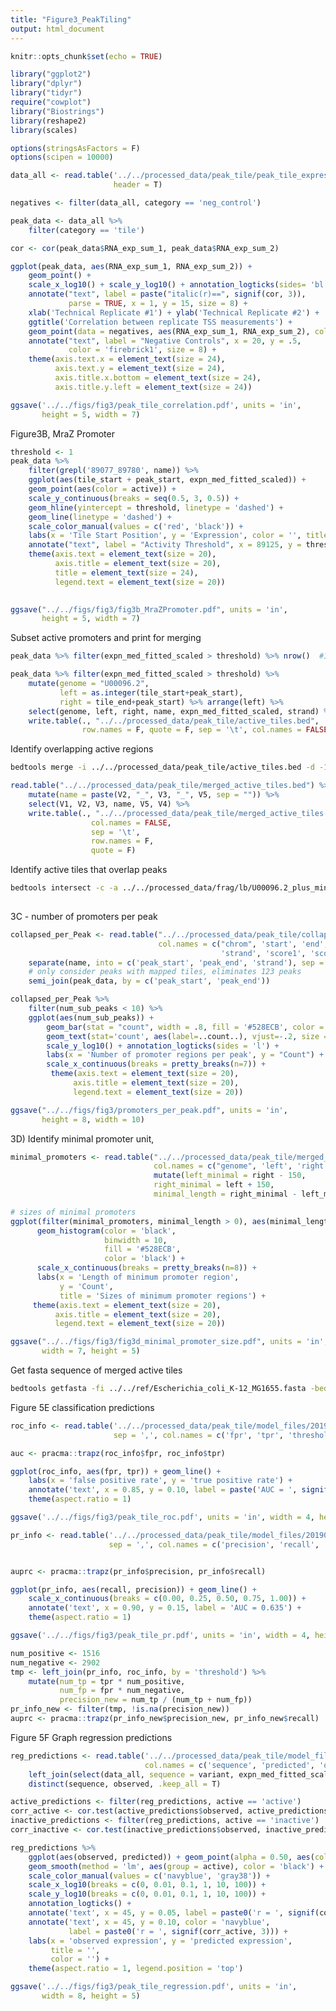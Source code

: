 ```yaml
---
title: "Figure3_PeakTiling"
output: html_document
---
```


```r
knitr::opts_chunk$set(echo = TRUE)

library("ggplot2")
library("dplyr")
library("tidyr")
require("cowplot")
library("Biostrings")
library(reshape2)
library(scales)

options(stringsAsFactors = F)
options(scipen = 10000)

data_all <- read.table('../../processed_data/peak_tile/peak_tile_expression_formatted_std.txt',
                       header = T)

negatives <- filter(data_all, category == 'neg_control')

peak_data <- data_all %>% 
    filter(category == 'tile')

```

```r
cor <- cor(peak_data$RNA_exp_sum_1, peak_data$RNA_exp_sum_2)

ggplot(peak_data, aes(RNA_exp_sum_1, RNA_exp_sum_2)) + 
    geom_point() +
    scale_x_log10() + scale_y_log10() + annotation_logticks(sides= 'bl') +
    annotate("text", label = paste("italic(r)==", signif(cor, 3)),
             parse = TRUE, x = 1, y = 15, size = 8) +
    xlab('Technical Replicate #1') + ylab('Technical Replicate #2') +
    ggtitle('Correlation between replicate TSS measurements') +
    geom_point(data = negatives, aes(RNA_exp_sum_1, RNA_exp_sum_2), color = "firebrick1") +
    annotate("text", label = "Negative Controls", x = 20, y = .5, 
             color = 'firebrick1', size = 8) +
    theme(axis.text.x = element_text(size = 24), 
          axis.text.y = element_text(size = 24),
          axis.title.x.bottom = element_text(size = 24),
          axis.title.y.left = element_text(size = 24))

ggsave('../../figs/fig3/peak_tile_correlation.pdf', units = 'in', 
       height = 5, width = 7)
```

Figure3B, MraZ Promoter

```r
threshold <- 1
peak_data %>% 
    filter(grepl('89077_89780', name)) %>% 
    ggplot(aes(tile_start + peak_start, expn_med_fitted_scaled)) + 
    geom_point(aes(color = active)) +
    scale_y_continuous(breaks = seq(0.5, 3, 0.5)) +
    geom_hline(yintercept = threshold, linetype = 'dashed') +
    geom_line(linetype = 'dashed') +
    scale_color_manual(values = c('red', 'black')) +
    labs(x = 'Tile Start Position', y = 'Expression', color = '', title = "mraZ Promoter") +
    annotate("text", label = "Activity Threshold", x = 89125, y = threshold+.1) +
    theme(axis.text = element_text(size = 20),
          axis.title = element_text(size = 20),
          title = element_text(size = 24),
          legend.text = element_text(size = 20))
    

ggsave("../../figs/fig3/fig3b_MraZPromoter.pdf", units = 'in',
       height = 5, width = 7)
```

Subset active promoters and print for merging
```r
peak_data %>% filter(expn_med_fitted_scaled > threshold) %>% nrow()  #14912 sequences with more active expression

peak_data %>% filter(expn_med_fitted_scaled > threshold) %>%
    mutate(genome = "U00096.2",
           left = as.integer(tile_start+peak_start),
           right = tile_end+peak_start) %>% arrange(left) %>%
    select(genome, left, right, name, expn_med_fitted_scaled, strand) %>%
    write.table(., "../../processed_data/peak_tile/active_tiles.bed", 
                row.names = F, quote = F, sep = '\t', col.names = FALSE)
```


Identify overlapping active regions

```bash
bedtools merge -i ../../processed_data/peak_tile/active_tiles.bed -d -100 -s -c 5,6 -o median,distinct > ../../processed_data/peak_tile/merged_active_tiles.bed
```

```r
read.table("../../processed_data/peak_tile/merged_active_tiles.bed") %>%
    mutate(name = paste(V2, "_", V3, "_", V5, sep = "")) %>%
    select(V1, V2, V3, name, V5, V4) %>%
    write.table(., "../../processed_data/peak_tile/merged_active_tiles.bed",
                  col.names = FALSE,
                  sep = '\t',
                  row.names = F,
                  quote = F)
```

Identify active tiles that overlap peaks
```bash
bedtools intersect -c -a ../../processed_data/frag/lb/U00096.2_plus_minus_called_peaks_threshold1.1_merge40_min60.bed -b ../../processed_data/peak_tile/merged_active_tiles.bed -s > ../../processed_data/peak_tile/collapsed_per_peak.bed
                                    
```


3C - number of promoters per peak
```r
collapsed_per_Peak <- read.table("../../processed_data/peak_tile/collapsed_per_peak.bed",
                                 col.names = c("chrom", 'start', 'end', 'name', 'peak_score',
                                               'strand', 'score1', 'score2', 'num_sub_peaks')) %>% 
    separate(name, into = c('peak_start', 'peak_end', 'strand'), sep = '_', remove = F, convert = T) %>% 
    # only consider peaks with mapped tiles, eliminates 123 peaks
    semi_join(peak_data, by = c('peak_start', 'peak_end'))

collapsed_per_Peak %>% 
    filter(num_sub_peaks < 10) %>% 
    ggplot(aes(num_sub_peaks)) +
        geom_bar(stat = "count", width = .8, fill = '#528ECB', color = 'black') +
        geom_text(stat='count', aes(label=..count..), vjust=-.2, size = 10) +
        scale_y_log10() + annotation_logticks(sides = 'l') + 
        labs(x = 'Number of promoter regions per peak', y = "Count") + 
        scale_x_continuous(breaks = pretty_breaks(n=7)) +
         theme(axis.text = element_text(size = 20),
              axis.title = element_text(size = 20),
              legend.text = element_text(size = 20))

ggsave("../../figs/fig3/promoters_per_peak.pdf", units = 'in',
       height = 8, width = 10)

```


3D) Identify minimal promoter unit, 
```r

minimal_promoters <- read.table("../../processed_data/peak_tile/merged_active_tiles.bed", header = F,
                                col.names = c("genome", 'left', 'right', 'name', 'score', 'strand')) %>% 
                                mutate(left_minimal = right - 150,
                                right_minimal = left + 150,
                                minimal_length = right_minimal - left_minimal) 

# sizes of minimal promoters
ggplot(filter(minimal_promoters, minimal_length > 0), aes(minimal_length)) + 
      geom_histogram(color = 'black',
                     binwidth = 10,
                     fill = '#528ECB',
                     color = 'black') +
      scale_x_continuous(breaks = pretty_breaks(n=8)) + 
      labs(x = 'Length of minimum promoter region',
           y = 'Count',
           title = 'Sizes of minimum promoter regions') +
     theme(axis.text = element_text(size = 20),
          axis.title = element_text(size = 20),
          legend.text = element_text(size = 20))

ggsave("../../figs/fig3/fig3d_minimal_promoter_size.pdf", units = 'in', 
       width = 7, height = 5)
```


Get fasta sequence of merged active tiles
```bash
bedtools getfasta -fi ../../ref/Escherichia_coli_K-12_MG1655.fasta -bed ../../processed_data/peak_tile/merged_active_tiles.bed -s -tab -fo ../../processed_data/peak_tile/merged_active_tiles.fasta
```

Figure 5E classification predictions

```r
roc_info <- read.table('../../processed_data/peak_tile/model_files/20190423_peak_tile_classifier_hyperparam_tuned_roc_info.txt',
                       sep = ',', col.names = c('fpr', 'tpr', 'threshold'))

auc <- pracma::trapz(roc_info$fpr, roc_info$tpr)

ggplot(roc_info, aes(fpr, tpr)) + geom_line() +
    labs(x = 'false positive rate', y = 'true positive rate') +
    annotate('text', x = 0.85, y = 0.10, label = paste('AUC = ', signif(auc, 3))) +
    theme(aspect.ratio = 1)

ggsave('../../figs/fig3/peak_tile_roc.pdf', units = 'in', width = 4, height = 4)
```

```r
pr_info <- read.table('../../processed_data/peak_tile/model_files/20190423_peak_tile_classifier_hyperparam_tuned_pr_info.txt',
                      sep = ',', col.names = c('precision', 'recall', 'threshold'))


auprc <- pracma::trapz(pr_info$precision, pr_info$recall)

ggplot(pr_info, aes(recall, precision)) + geom_line() +
    scale_x_continuous(breaks = c(0.00, 0.25, 0.50, 0.75, 1.00)) +
    annotate('text', x = 0.90, y = 0.15, label = 'AUC = 0.635') +
    theme(aspect.ratio = 1)

ggsave('../../figs/fig3/peak_tile_pr.pdf', units = 'in', width = 4, height = 4)
```

```r
num_positive <- 1516
num_negative <- 2902
tmp <- left_join(pr_info, roc_info, by = 'threshold') %>% 
    mutate(num_tp = tpr * num_positive,
           num_fp = fpr * num_negative,
           precision_new = num_tp / (num_tp + num_fp))
pr_info_new <- filter(tmp, !is.na(precision_new))  
auprc <- pracma::trapz(pr_info_new$precision_new, pr_info_new$recall)
```

Figure 5F Graph regression predictions

```r
reg_predictions <- read.table('../../processed_data/peak_tile/model_files/20190422_peak_tile_hyperparam_tuned_predictions.txt',
                              col.names = c('sequence', 'predicted', 'observed')) %>% 
    left_join(select(data_all, sequence = variant, expn_med_fitted_scaled, active), by = 'sequence') %>% 
    distinct(sequence, observed, .keep_all = T)

active_predictions <- filter(reg_predictions, active == 'active')
corr_active <- cor.test(active_predictions$observed, active_predictions$predicted)$estimate
inactive_predictions <- filter(reg_predictions, active == 'inactive')
corr_inactive <- cor.test(inactive_predictions$observed, inactive_predictions$predicted)$estimate
```

```r
reg_predictions %>% 
    ggplot(aes(observed, predicted)) + geom_point(alpha = 0.50, aes(color = active)) +
    geom_smooth(method = 'lm', aes(group = active), color = 'black') +
    scale_color_manual(values = c('navyblue', 'gray38')) +
    scale_x_log10(breaks = c(0, 0.01, 0.1, 1, 10, 100)) + 
    scale_y_log10(breaks = c(0, 0.01, 0.1, 1, 10, 100)) +
    annotation_logticks() + 
    annotate('text', x = 45, y = 0.05, label = paste0('r = ', signif(corr_inactive, 1))) +
    annotate('text', x = 45, y = 0.10, color = 'navyblue',
             label = paste0('r = ', signif(corr_active, 3))) +
    labs(x = 'observed expression', y = 'predicted expression',
         title = '',
         color = '') +
    theme(aspect.ratio = 1, legend.position = 'top')

ggsave('../../figs/fig3/peak_tile_regression.pdf', units = 'in', 
       width = 8, height = 5)
```



